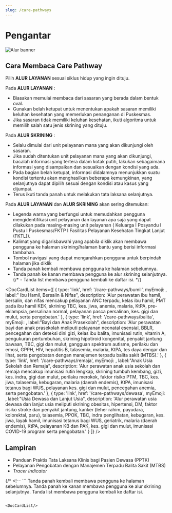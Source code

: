 ```yaml
---
slug: /care-pathways
---
```



# Pengantar


![Alur banner](/cp/PDF1_SVG10.svg)

## Cara Membaca Care Pathway

Pilih **ALUR LAYANAN** sesuai siklus hidup yang ingin dituju.

Pada **ALUR LAYANAN** :
- Biasakan memulai membaca dari sasaran yang berada dalam bentuk oval.
- Gunakan belah ketupat untuk menentukan apakah sasaran memiliki keluhan kesehatan yang memerlukan penanganan di Puskesmas.
- Jika sasaran tidak memiliki keluhan kesehatan, ikuti algoritma untuk memilih salah satu jenis skrining yang dituju.

Pada **ALUR SKRINING** :
- Selalu dimulai dari unit pelayanan mana yang akan dikunjungi oleh sasaran.
- Jika sudah ditentukan unit pelayanan mana yang akan dikunjungi, bacalah informasi yang tertera dalam kotak putih, lakukan sebagaimana informasi yang disampaikan dan sesuaikan dengan kondisi yang ada.
- Pada bagian belah ketupat, informasi didalamnya menunjukkan suatu kondisi tertentu akan menghasilkan beberapa kemungkinan, yang selanjutnya dapat dipilih sesuai dengan kondisi atau kasus yang dijumpai.
- Terus ikuti tanda panah untuk melakukan tata laksana selanjutnya.

Pada **ALUR LAYANAN** dan **ALUR SKRINING** akan sering ditemukan:
- Legenda warna yang berfungsi untuk memudahkan pengguna mengidentifikasi unit pelayanan dan layanan apa saja yang dapat dilakukan pada masing-masing unit pelayanan ( Keluarga I Posyandu I Pustu I Puskesmas/FKTP I Fasilitas Pelayanan Kesehatan Tingkat Lanjut (FKTL)).
- Kalimat yang digarisbawahi yang apabila diklik akan membawa pengguna ke halaman skrining/halaman bantu yang berisi informasi tambahan.
- Tombol navigasi yang dapat mengarahkan pengguna untuk berpindah halaman jika diklik
- Tanda panah kembali membawa pengguna ke halaman sebelumnya.
- Tanda panah ke kanan membawa pengguna ke alur skrining selanjutnya.
{/* - Tanda list membawa pengguna kembali ke daftar isi. */}

<DocCardList items={[
  { 
    type: 'link', 
    href: '/care-pathways/bumil', 
    myEmoji: <BumilIcon />,
    label:"  Ibu Hamil, Bersalin & Nifas",
    description: 'Alur perawatan ibu hamil, bersalin, dan nifas mencakup pelayanan ANC terpadu, kelas ibu hamil, PMT pada ibu hamil KEK, skrining TBC, kes. jiwa, anemia, malaria, KtPA, pre-eklampsia, persalinan normal, pelayanan pasca persalinan, kes. gigi dan mulut, serta pengobatan.'
  },
  { 
    type: 'link', 
    href: '/care-pathways/balita', 
    myEmoji: <BayiIcon />,
    label:"Bayi dan Anak Prasekolah",
    description: 'Alur perawatan bayi dan anak prasekolah meliputi pelayanan neonatal esensial, BBLR, pencegahan dan deteksi dini gizi, kelas ibu balita, imunisasi rutin, vitamin A, pengukuran pertumbuhan, skrining hipotiroid kongenital, penyakit jantung bawaan, TBC, gigi dan mulut, gangguan spektrum autisme, perilaku dan emosi, GPPH, HIV, hepatitis B, talasemia, malaria, KtPA, tes daya dengar dan lihat, serta pengobatan dengan manajemen terpadu balita sakit (MTBS).'
  },
  { 
    type: 'link', 
    href: '/care-pathways/remaja', 
    myEmoji: <SekolahIcon />,
    label:"Anak Usia Sekolah dan Remaja",
    description: 'Alur perawatan anak usia sekolah dan remaja mencakup imunisasi rutin lengkap, skrining tumbuh kembang, gizi, kes. indra, gigi dan mulut, perilaku merokok, faktor risiko PTM, TBC, kes. jiwa, talasemia, kebugaran, malaria (daerah endemis), KtPA, imunisasi tetanus bagi WUS, pelayanan kes. gigi dan mulut, pencegahan anemia, serta pengobatan.'
  },
  { 
    type: 'link', 
    href: '/care-pathways/dewasa', 
    myEmoji: <DewasaIcon />,
    label:"Usia Dewasa dan Lanjut Usia",
    description: 'Alur perawatan usia dewasa dan lanjut usia meliputi skrining obesitas, hipertensi, DM, faktor risiko stroke dan penyakit jantung, kanker (leher rahim, payudara, kolorektal, paru), talasemia, PPOK, TBC, indra penglihatan, kebugaran, kes. jiwa, layak hamil, imunisasi tetanus bagi WUS, geriatrik, malaria (daerah endemis), KtPA, pelayanan KB dan PAK, kes. gigi dan mulut, imunisasi COVID-19 program serta pengobatan.'
  }
]} />

## Lampiran
* Panduan Praktis Tata Laksana Klinis bagi Pasien Dewasa (PPTK)
* Pelayanan Pengobatan dengan Manajemen Terpadu Balita Sakit (MTBS)
* _Tracer Indicator_

{/* <!-- ```
Tanda panah kembali membawa pengguna ke halaman sebelumnya.
Tanda panah ke kanan membawa pengguna ke alur skrining selanjutnya.
Tanda list membawa pengguna kembali ke daftar isi.
``` --> */}

<DocCardList/>

